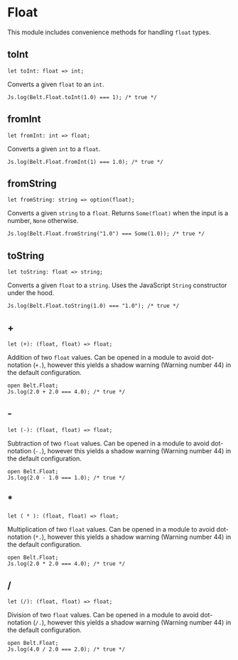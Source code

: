 
# Float

This module includes convenience methods for handling `float` types.

## toInt

```re sig
let toInt: float => int;
```

Converts a given `float` to an `int`. 

```re example
Js.log(Belt.Float.toInt(1.0) === 1); /* true */
```

## fromInt

```re sig
let fromInt: int => float;
```

Converts a given `int` to a `float`.

```re example
Js.log(Belt.Float.fromInt(1) === 1.0); /* true */
```

## fromString

```re sig
let fromString: string => option(float);
```

Converts a given `string` to a `float`. Returns `Some(float)` when the input is a number, `None` otherwise.

```re example
Js.log(Belt.Float.fromString("1.0") === Some(1.0)); /* true */
```

## toString

```re sig
let toString: float => string;
```

Converts a given `float` to a `string`. Uses the JavaScript `String` constructor under the hood.

```re example
Js.log(Belt.Float.toString(1.0) === "1.0"); /* true */
```

## +

```re sig
let (+): (float, float) => float;
```

Addition of two `float` values. 
Can be opened in a module to avoid dot-notation (`+.`), however this yields a shadow warning (Warning number 44) in the default configuration.

```re example
open Belt.Float;
Js.log(2.0 + 2.0 === 4.0); /* true */
```

## -

```re sig
let (-): (float, float) => float;
```

Subtraction of two `float` values.
Can be opened in a module to avoid dot-notation (`-.`), however this yields a shadow warning (Warning number 44) in the default configuration.

```re example
open Belt.Float;
Js.log(2.0 - 1.0 === 1.0); /* true */
```

## \*

```re sig
let ( * ): (float, float) => float;
```

Multiplication of two `float` values. 
Can be opened in a module to avoid dot-notation (`*.`), however this yields a shadow warning (Warning number 44) in the default configuration.

```re example
open Belt.Float;
Js.log(2.0 * 2.0 === 4.0); /* true */
```

## /

```re sig
let (/): (float, float) => float;
```

Division of two `float` values.
Can be opened in a module to avoid dot-notation (`/.`), however this yields a shadow warning (Warning number 44) in the default configuration.

```re example
open Belt.Float;
Js.log(4.0 / 2.0 === 2.0); /* true */
```